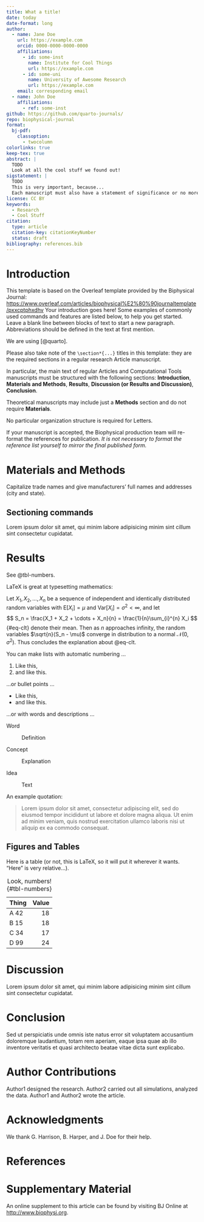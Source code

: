 ```yaml
---
title: What a title!
date: today
date-format: long
author:
  - name: Jane Doe
    url: https://example.com
    orcid: 0000-0000-0000-0000
    affiliations:
      - id: some-inst
        name: Institute for Cool Things
        url: https://example.com
      - id: some-uni
        name: University of Awesome Research
        url: https://example.com
    email: corresponding email
  - name: John Doe
    affiliations:
      - ref: some-inst
github: https://github.com/quarto-journals/
repo: biophysical-journal
format:
  bj-pdf:
    classoption:
      - twocolumn
colorlinks: true
keep-tex: true
abstract: |
  TODO
  Look at all the cool stuff we found out!
sigstatement: |
  TODO
  This is very important, because...
  Each manuscript must also have a statement of significance or no more than 120 words.
license: CC BY
keywords:
  - Research
  - Cool Stuff
citation:
  type: article
  citation-key: citationKeyNumber
  status: draft
bibliography: references.bib
---
```


# Introduction

This template is based on the Overleaf template provided by the Biphysical Journal:
<https://www.overleaf.com/articles/biophysical%E2%80%90journaltemplate/pxxcptphxdhv>
Your introduction goes here!
Some examples of commonly used commands and features are listed below, to help you get started.
Leave a blank line between blocks of text to start a new paragraph.
Abbreviations should be defined in the text at first mention.

We are using [@quarto].

Please also take note of the `\section*{...}` titles in this template:
they are the required sections in a regular research Article manuscript.

In particular, the main text of regular Articles and Computational Tools manuscripts must be structured with the following sections:
**Introduction**, **Materials and Methods**, **Results**, **Discussion
(or Results and Discussion)**, **Conclusion**.

Theoretical manuscripts may include just a **Methods** section and do not require **Materials**.

No particular organization structure is required for Letters.

If your manuscript is accepted, the Biophysical production team will re-format the references for publication.
*It is not necessary to format the reference list yourself to mirror the final published form.*

# Materials and Methods

Capitalize trade names and give manufacturers' full names and addresses
(city and state).

## Sectioning commands

Lorem ipsum dolor sit amet, qui minim labore adipisicing minim sint cillum sint consectetur cupidatat.

# Results

See @tbl-numbers.

LaTeX is great at typesetting mathematics:

Let $X_1, X_2, \ldots, X_n$ be a sequence of independent and identically
distributed random variables with $\text{E}[X_i] = \mu$ and
$\text{Var}[X_i] = \sigma^2 < \infty$, and let
$$
S_n = \frac{X_1 + X_2 + \cdots + X_n}{n}
      = \frac{1}{n}\sum_{i}^{n} X_i
$${#eq-clt}
denote their mean.
Then as $n$ approaches infinity, the random variables $\sqrt{n}(S_n - \mu)$ converge
in distribution to a normal $\mathcal{N}(0, \sigma^2)$.
Thus concludes the explanation about @eq-clt.

You can make lists with automatic numbering ...

1.  Like this,
2.  and like this.

...or bullet points ...

-   Like this,
-   and like this.

...or with words and descriptions ...

Word

:   Definition

Concept

:   Explanation

Idea

:   Text

An example quotation:

> Lorem ipsum dolor sit amet, consectetur adipiscing elit, sed do
> eiusmod tempor incididunt ut labore et dolore magna aliqua. Ut enim ad
> minim veniam, quis nostrud exercitation ullamco laboris nisi ut
> aliquip ex ea commodo consequat.

## Figures and Tables

Here is a table (or not, this is LaTeX, so it will put it wherever it wants. "Here" is very relative...).

|Thing   | Value  |
|:-------|-------:|
|A 42    |      18|
|B 15    |      18|
|C 34    |      17|
|D 99    |      24|

: Look, numbers! {#tbl-numbers}

# Discussion

Lorem ipsum dolor sit amet, qui minim labore adipisicing minim sint cillum sint consectetur cupidatat.

# Conclusion

Sed ut perspiciatis unde omnis iste natus error sit voluptatem
accusantium doloremque laudantium, totam rem aperiam, eaque ipsa quae ab
illo inventore veritatis et quasi architecto beatae vitae dicta sunt
explicabo.

# Author Contributions

Author1 designed the research. Author2 carried out all simulations,
analyzed the data. Author1 and Author2 wrote the article.

# Acknowledgments

We thank G. Harrison, B. Harper, and J. Doe for their help.



# References

:::{#refs}
:::

# Supplementary Material

An online supplement to this article can be found by visiting BJ Online
at <http://www.biophysj.org>.


